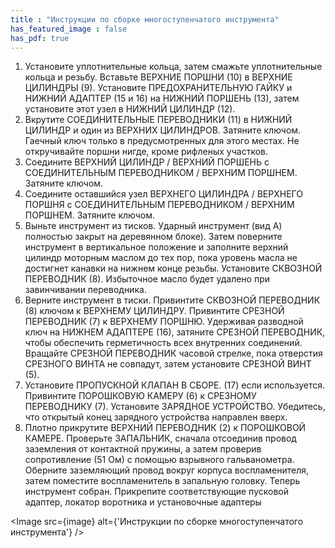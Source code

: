 ```yaml
---
title : "Инструкции по сборке многоступенчатого инструмента"
has_featured_image : false
has_pdf: true
---
```


1. Установите уплотнительные кольца, затем смажьте уплотнительные кольца и резьбу. Вставьте ВЕРХНИЕ ПОРШНИ (10) в ВЕРХНИЕ ЦИЛИНДРЫ (9). Установите ПРЕДОХРАНИТЕЛЬНУЮ ГАЙКУ и НИЖНИЙ АДАПТЕР (15 и 16) на НИЖНИЙ ПОРШЕНЬ (13), затем установите этот узел в НИЖНИЙ ЦИЛИНДР (12).
2. Вкрутите СОЕДИНИТЕЛЬНЫЕ ПЕРЕВОДНИКИ (11) в НИЖНИЙ ЦИЛИНДР и один из ВЕРХНИХ ЦИЛИНДРОВ. Затяните ключом. Гаечный ключ только в предусмотренных для этого местах. Не откручивайте поршни нигде, кроме рифленых участков.
3. Соедините ВЕРХНИЙ ЦИЛИНДР / ВЕРХНИЙ ПОРШЕНЬ с СОЕДИНИТЕЛЬНЫМ ПЕРЕВОДНИКОМ / ВЕРХНИМ ПОРШНЕМ. Затяните ключом.
4. Соедините оставшийся узел ВЕРХНЕГО ЦИЛИНДРА / ВЕРХНЕГО ПОРШНЯ с СОЕДИНИТЕЛЬНЫМ ПЕРЕВОДНИКОМ / ВЕРХНИМ ПОРШНЕМ. Затяните ключом.
5. Выньте инструмент из тисков. Ударный инструмент (вид A) полностью закрыт на деревянном блоке). Затем поверните инструмент в вертикальное положение и заполните верхний цилиндр моторным маслом до тех пор, пока уровень масла не достигнет канавки на нижнем конце резьбы. Установите СКВОЗНОЙ ПЕРЕВОДНИК (8). Избыточное масло будет удалено при завинчивании переводника.
6.	Верните инструмент в тиски. Привинтите СКВОЗНОЙ ПЕРЕВОДНИК (8) ключом к ВЕРХНЕМУ ЦИЛИНДРУ. Привинтите СРЕЗНОЙ ПЕРЕВОДНИК (7) к ВЕРХНЕМУ ПОРШНЮ. Удерживая разводной ключ на НИЖНЕМ АДАПТЕРЕ (16), затяните СРЕЗНОЙ ПЕРЕВОДНИК, чтобы обеспечить герметичность всех внутренних соединений. Вращайте СРЕЗНОЙ ПЕРЕВОДНИК часовой стрелке, пока отверстия СРЕЗНОГО ВИНТА не совпадут, затем установите СРЕЗНОЙ ВИНТ (5).
7.	Установите ПРОПУСКНОЙ КЛАПАН В СБОРЕ. (17) если используется. Привинтите ПОРОШКОВУЮ КАМЕРУ (6) к СРЕЗНОМУ ПЕРЕВОДНИКУ (7). Установите ЗАРЯДНОЕ УСТРОЙСТВО. Убедитесь, что открытый конец зарядного устройства направлен вверх.
8.	Плотно прикрутите ВЕРХНИЙ ПЕРЕВОДНИК (2) к ПОРОШКОВОЙ КАМЕРЕ. Проверьте ЗАПАЛЬНИК, сначала отсоединив провод заземления от контактной пружины, а затем проверив сопротивление (51 Ом) с помощью взрывного гальванометра. Оберните заземляющий провод вокруг корпуса воспламенителя, затем поместите воспламенитель в запальную головку. Теперь инструмент собран. Прикрепите соответствующие пусковой адаптер, локатор воротника и установочные адаптеры


<Image src={image} alt={'Инструкции по сборке многоступенчатого инструмента'} />